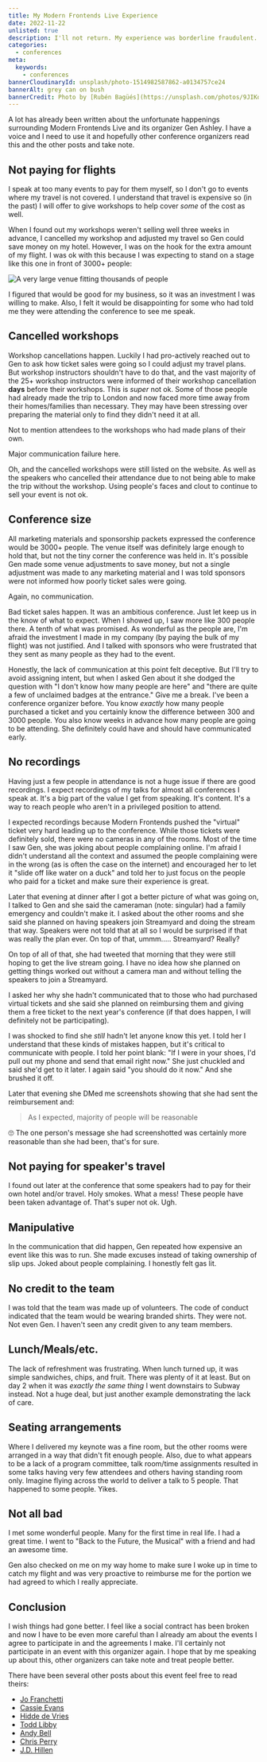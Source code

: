 ```yaml
---
title: My Modern Frontends Live Experience
date: 2022-11-22
unlisted: true
description: I'll not return. My experience was borderline fraudulent. Let me explain.
categories:
  - conferences
meta:
  keywords:
    - conferences
bannerCloudinaryId: unsplash/photo-1514982587862-a0134757ce24
bannerAlt: grey can on bush
bannerCredit: Photo by [Rubén Bagüés](https://unsplash.com/photos/9JIKom7Z9a0)
---
```


A lot has already been written about the unfortunate happenings surrounding
Modern Frontends Live and its organizer Gen Ashley. I have a voice and I need to
use it and hopefully other conference organizers read this and the other posts
and take note.

## Not paying for flights

I speak at too many events to pay for them myself, so I don't go to events where
my travel is not covered. I understand that travel is expensive so (in the past)
I will offer to give workshops to help cover _some_ of the cost as well.

When I found out my workshops weren't selling well three weeks in advance, I
cancelled my workshop and adjusted my travel so Gen could save money on my
hotel. However, I was on the hook for the extra amount of my flight. I was ok
with this because I was expecting to stand on a stage like this one in front of
3000+ people:

![A very large venue fitting thousands of people](https://res.cloudinary.com/kentcdodds-com/image/upload/kentcdodds.com/blog/my-modern-frontends-live-experience/venue.jpg)

I figured that would be good for my business, so it was an investment I was
willing to make. Also, I felt it would be disappointing for some who had told me
they were attending the conference to see me speak.

## Cancelled workshops

Workshop cancellations happen. Luckily I had pro-actively reached out to Gen to
ask how ticket sales were going so I could adjust my travel plans. But workshop
instructors shouldn't have to do that, and the vast majority of the 25+ workshop
instructors were informed of their workshop cancellation **days** before their
workshops. This is _super_ not ok. Some of those people had already made the
trip to London and now faced more time away from their homes/families than
necessary. They may have been stressing over preparing the material only to find
they didn't need it at all.

Not to mention attendees to the workshops who had made plans of their own.

Major communication failure here.

Oh, and the cancelled workshops were still listed on the website. As well as the
speakers who cancelled their attendance due to not being able to make the trip
without the workshop. Using people's faces and clout to continue to sell your
event is not ok.

## Conference size

All marketing materials and sponsorship packets expressed the conference would
be 3000+ people. The venue itself was definitely large enough to hold that, but
not the tiny corner the conference was held in. It's possible Gen made some
venue adjustments to save money, but not a single adjustment was made to any
marketing material and I was told sponsors were not informed how poorly ticket
sales were going.

Again, no communication.

Bad ticket sales happen. It was an ambitious conference. Just let keep us in the
know of what to expect. When I showed up, I saw more like 300 people there. A
tenth of what was promised. As wonderful as the people are, I'm afraid the
investment I made in my company (by paying the bulk of my flight) was not
justified. And I talked with sponsors who were frustrated that they sent as many
people as they had to the event.

Honestly, the lack of communication at this point felt deceptive. But I'll try
to avoid assigning intent, but when I asked Gen about it she dodged the question
with "I don't know how many people are here" and "there are quite a few of
unclaimed badges at the entrance." Give me a break. I've been a conference
organizer before. You know _exactly_ how many people purchased a ticket and you
certainly know the difference between 300 and 3000 people. You also know weeks
in advance how many people are going to be attending. She definitely could have
and should have communicated early.

## No recordings

Having just a few people in attendance is not a huge issue if there are good
recordings. I expect recordings of my talks for almost all conferences I speak
at. It's a big part of the value I get from speaking. It's content. It's a way
to reach people who aren't in a privileged position to attend.

I expected recordings because Modern Frontends pushed the "virtual" ticket very
hard leading up to the conference. While those tickets were definitely sold,
there were no cameras in any of the rooms. Most of the time I saw Gen, she was
joking about people complaining online. I'm afraid I didn't understand all the
context and assumed the people complaining were in the wrong (as is often the
case on the internet) and encouraged her to let it "slide off like water on a
duck" and told her to just focus on the people who paid for a ticket and make
sure their experience is great.

Later that evening at dinner after I got a better picture of what was going on,
I talked to Gen and she said the cameraman (note: singular) had a family
emergency and couldn't make it. I asked about the other rooms and she said she
planned on having speakers join Streamyard and doing the stream that way.
Speakers were not told that at all so I would be surprised if that was really
the plan ever. On top of that, ummm..... Streamyard? Really?

On top of all of that, she had tweeted that morning that they were still hoping
to get the live stream going. I have no idea how she planned on getting things
worked out without a camera man and without telling the speakers to join a
Streamyard.

I asked her why she hadn't communicated that to those who had purchased virtual
tickets and she said she planned on reimbursing them and giving them a free
ticket to the next year's conference (if that does happen, I will definitely not
be participating).

I was shocked to find she _still_ hadn't let anyone know this yet. I told her I
understand that these kinds of mistakes happen, but it's critical to communicate
with people. I told her point blank: "If I were in your shoes, I'd pull out my
phone and send that email right now." She just chuckled and said she'd get to it
later. I again said "you should do it now." And she brushed it off.

Later that evening she DMed me screenshots showing that she had sent the
reimbursement and:

> As I expected, majority of people will be reasonable

🙄 The one person's message she had screenshotted was certainly more reasonable
than she had been, that's for sure.

## Not paying for speaker's travel

I found out later at the conference that some speakers had to pay for their own
hotel and/or travel. Holy smokes. What a mess! These people have been taken
advantage of. That's super not ok. Ugh.

## Manipulative

In the communication that did happen, Gen repeated how expensive an event like
this was to run. She made excuses instead of taking ownership of slip ups. Joked
about people complaining. I honestly felt gas lit.

## No credit to the team

I was told that the team was made up of volunteers. The code of conduct
indicated that the team would be wearing branded shirts. They were not. Not even
Gen. I haven't seen any credit given to any team members.

## Lunch/Meals/etc.

The lack of refreshment was frustrating. When lunch turned up, it was simple
sandwiches, chips, and fruit. There was plenty of it at least. But on day 2 when
it was _exactly the same thing_ I went downstairs to Subway instead. Not a huge
deal, but just another example demonstrating the lack of care.

## Seating arrangements

Where I delivered my keynote was a fine room, but the other rooms were arranged
in a way that didn't fit enough people. Also, due to what appears to be a lack
of a program committee, talk room/time assignments resulted in some talks having
very few attendees and others having standing room only. Imagine flying across
the world to deliver a talk to 5 people. That happened to some people. Yikes.

## Not all bad

I met some wonderful people. Many for the first time in real life. I had a great
time. I went to "Back to the Future, the Musical" with a friend and had an
awesome time.

Gen also checked on me on my way home to make sure I woke up in time to catch my
flight and was very proactive to reimburse me for the portion we had agreed to
which I really appreciate.

## Conclusion

I wish things had gone better. I feel like a social contract has been broken and
now I have to be even more careful than I already am about the events I agree to
participate in and the agreements I make. I'll certainly not participate in an
event with this organizer again. I hope that by me speaking up about this, other
organizers can take note and treat people better.

There have been several other posts about this event feel free to read theirs:

- [Jo Franchetti](https://dev.to/thisisjofrank/my-experience-of-modern-frontends-conference-1cgg)
- [Cassie Evans](https://www.cassie.codes/posts/modern-frontends/)
- [Hidde de Vries](https://hidde.blog/modern-frontends-live/)
- [Todd Libby](https://toddl.dev/posts/modern-frontends/)
- [Andy Bell](https://andy-bell.co.uk/modern-frontends-live/)
- [Chris Perry](https://christopherallanperry.github.io/blog/2022/11/20/modern_frontends-an_attendees_perspective.html)
- [J.D. Hillen](https://jdhillen.com/blog/my-experience-at-modern-frontends-live/)
